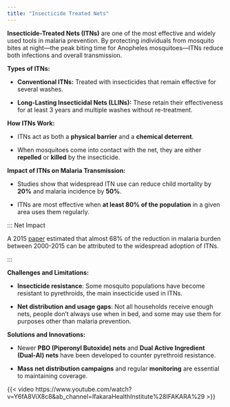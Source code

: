 ```yaml
---
title: "Insecticide Treated Nets"
---
```


**Insecticide-Treated Nets (ITNs)** are one of the most effective and widely used tools in malaria prevention. By protecting individuals from mosquito bites at night---the peak biting time for Anopheles mosquitoes---ITNs reduce both infections and overall transmission.

**Types of ITNs:**

-   **Conventional ITNs:** Treated with insecticides that remain effective for several washes.

-   **Long-Lasting Insecticidal Nets (LLINs):** These retain their effectiveness for at least 3 years and multiple washes without re-treatment.

**How ITNs Work:**

-   ITNs act as both a **physical barrier** and a **chemical deterrent**.

-   When mosquitoes come into contact with the net, they are either **repelled** or **killed** by the insecticide.

**Impact of ITNs on Malaria Transmission:**

-   Studies show that widespread ITN use can reduce child mortality by **20%** and malaria incidence by **50%**.

-   ITNs are most effective when **at least 80% of the population** in a given area uses them regularly.

::: Net Impact

A 2015 [paper](10.1038/nature15535) estimated that almost 68% of the reduction in malaria burden between 2000-2015 can be attributed to the widespread adoption of ITNs.

:::

**Challenges and Limitations:**

-   **Insecticide resistance**: Some mosquito populations have become resistant to pyrethroids, the main insecticide used in ITNs.

-   **Net distribution and usage gaps**: Not all households receive enough nets, people don't always use when in bed, and some may use them for purposes other than malaria prevention.

**Solutions and Innovations:**

-   Newer **PBO (Piperonyl Butoxide) nets** and **Dual Active Ingredient (Dual-AI) nets** have been developed to counter pyrethroid resistance.

-   **Mass net distribution campaigns** and regular **monitoring** are essential to maintaining coverage.

{{< video https://www.youtube.com/watch?v=Y6fA8ViX8c8&ab_channel=IfakaraHealthInstitute%28IFAKARA%29 >}}

